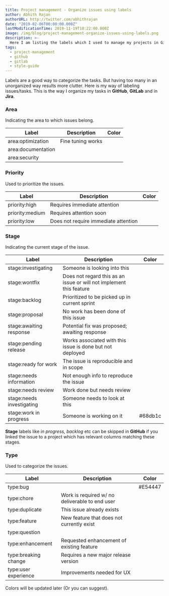 ```yaml
---
title: Project management - Organize issues using labels
author: Abhith Rajan
authorURL: http://twitter.com/abhithrajan
date: "2019-02-06T00:00:00.000Z"
lastModificationTime: 2019-11-19T10:22:00.000Z
image: /img/blog/project-management-organize-issues-using-labels.png
description: >-
  Here I am listing the labels which I used to manage my projects in Gitlab and GitHub.
tags:
  - project-management
  - github
  - gitlab
  - style-guide
---
```


Labels are a good way to categorize the tasks. But having too many in an unorganized way results more clutter.
Here is my way of labeling issues/tasks. This is the way I organize my tasks in **GitHub**, **GitLab** and in **Jira**.

### Area

Indicating the area to which issues belong.

| Label              | Description       | Color |
| ------------------ | ----------------- | ----- |
| area:optimization  | Fine tuning works |       |
| area:documentation |                   |       |
| area:security      |                   |       |

### Priority

Used to prioritize the issues.

| Label           | Description                          | Color |
| --------------- | ------------------------------------ | ----- |
| priority:high   | Requires immediate attention         |       |
| priority:medium | Requires attention soon              |       |
| priority:low    | Does not require immediate attention |       |

### Stage

Indicating the current stage of the issue.

| Label                     | Description                                                         | Color   |
| ------------------------- | ------------------------------------------------------------------- | ------- |
| stage:investigating       | Someone is looking into this                                        |         |
| stage:wontfix             | Does not regard this as an issue or will not implement this feature |         |
| stage:backlog             | Prioritized to be picked up in current sprint                       |         |
| stage:proposal            | No work has been done of this issue                                 |         |
| stage:awaiting response   | Potential fix was proposed; awaiting response                       |         |
| stage:pending release     | Works associated with this issue is done but not deployed           |         |
| stage:ready for work      | The issue is reproducible and in scope                              |         |
| stage:needs information   | Not enough info to reproduce the issue                              |         |
| stage:needs review        | Work done but needs review                                          |         |
| stage:needs investigating | Someone needs to look at this                                       |         |
| stage:work in progress    | Someone is working on it                                            | #68db1c |

**Stage** labels like _in progress, backlog_ etc can be skipped in **GitHub** if you linked the issue to a project which has relevant columns matching these stages.

### Type

Used to categorize the issues.

| Label                | Description                                    | Color   |
| -------------------- | ---------------------------------------------- | ------- |
| type:bug             |                                                | #E54447 |
| type:chore           | Work is required w/ no deliverable to end user |         |
| type:duplicate       | This issue already exists                      |         |
| type:feature         | New feature that does not currently exist      |         |
| type:question        |                                                |         |
| type:enhancement     | Requested enhancement of existing feature      |         |
| type:breaking change | Requires a new major release version           |         |
| type:user experience | Improvements needed for UX                     |         |

Colors will be updated later (Or you can suggest).
